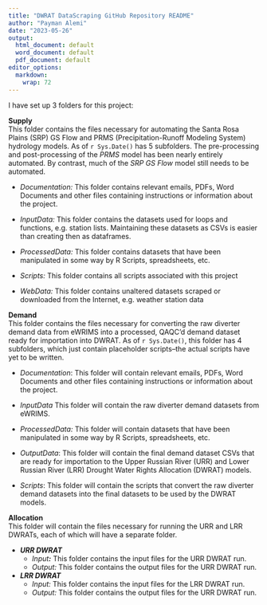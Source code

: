 ```yaml
---
title: "DWRAT DataScraping GitHub Repository README"
author: "Payman Alemi"
date: "2023-05-26"
output:
  html_document: default
  word_document: default
  pdf_document: default
editor_options: 
  markdown: 
    wrap: 72
---
```


I have set up 3 folders for this project:

**Supply**\
This folder contains the files necessary for automating the Santa Rosa
Plains (SRP) GS Flow and PRMS (Precipitation-Runoff Modeling System)
hydrology models. As of `r Sys.Date()` has 5 subfolders. The
pre-processing and post-processing of the *PRMS* model has been nearly
entirely automated. By contrast, much of the *SRP GS Flow* model still
needs to be automated.

-   *Documentation:* This folder contains relevant emails, PDFs, Word
    Documents and other files containing instructions or information
    about the project.

-   *InputData:* This folder contains the datasets used for loops and
    functions, e.g. station lists. Maintaining these datasets as CSVs is
    easier than creating then as dataframes.

-   *ProcessedData:* This folder contains datasets that have been
    manipulated in some way by R Scripts, spreadsheets, etc.

-   *Scripts:* This folder contains all scripts associated with this
    project

-   *WebData:* This folder contains unaltered datasets scraped or
    downloaded from the Internet, e.g. weather station data

**Demand**\
This folder contains the files necessary for converting the raw diverter
demand data from eWRIMS into a processed, QAQC'd demand dataset ready
for importation into DWRAT. As of `r Sys.Date()`, this folder has 4
subfolders, which just contain placeholder scripts--the actual scripts
have yet to be written.

-   *Documentation*: This folder will contain relevant emails, PDFs,
    Word Documents and other files containing instructions or
    information about the project.

-   *InputData* This folder will contain the raw diverter demand
    datasets from eWRIMS.

-   *ProcessedData:* This folder will contain datasets that have been
    manipulated in some way by R Scripts, spreadsheets, etc.

-   *OutputData*: This folder will contain the final demand dataset CSVs
    that are ready for importation to the Upper Russian River (URR) and
    Lower Russian River (LRR) Drought Water Rights Allocation (DWRAT)
    models.

-   *Scripts*: This folder will contain the scripts that convert the raw
    diverter demand datasets into the final datasets to be used by the
    DWRAT models.

**Allocation**\
This folder will contain the files necessary for running the URR and LRR
DWRATs, each of which will have a separate folder.

-   ***URR DWRAT***
    -   *Input**:*** This folder contains the input files for the URR
        DWRAT run.
    -   *Output:* This folder contains the output files for the URR
        DWRAT run.
-   ***LRR DWRAT***
    -   *Input:* This folder contains the input files for the LRR DWRAT
        run.
    -   *Output:* This folder contains the output files for the URR
        DWRAT run.
